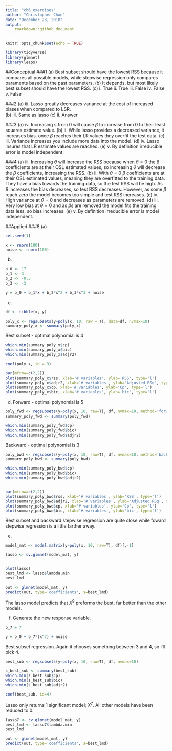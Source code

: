```yaml
---
title: "ch6_exercises"
author: "Christopher Chan"
date: "December 23, 2018"
output: 
    rmarkdown::github_document
---
```


```r
knitr::opts_chunk$set(echo = TRUE)
```

```r
library(tidyverse)
library(glmnet)
library(leaps)
```

##Conceptual
###1
(a) Best subset should have the lowest RSS because it compares all possible models, while stepwise regression only compares paraments based on the past parameters.
(b) It depends, but most likely best subset should have the lowest RSS.
(c)
    i. True
    ii. True
    iii. False
    iv. False
    v. False
    
###2
(a) iii. Lasso greatly decreases variance at the cost of increased biases when compared to LSR.  
(b) iii. Same as lasso
(c) ii. Answer

###3
(a) iv. Increasing s from 0 will cause $\beta$ to increase from 0 to their least squares estimate value.
(b) ii. While lasso provides a decreased variance, it increases bias. once $\beta$ reaches their LR values they overfit the test data.
(c) iii. Variance increases you include more data into the model.
(d) iv. Lasso insures that LR estimate values are reached.
(e) v. By definition irreducible error is model independent.

###4 
(a) iii. Increasing $\theta$ will increase the RSS because when $\theta = 0$ the $\beta$ coefficients are at their OSL estimated values, so increasing $\theta$ will decrease the $\beta$ coefficients, increasing the RSS.
(b) ii. With $\theta = 0$ $\beta$ coefficients are at their OSL estimated values, meaning they are overfitted to the training data. They have a bias towards the training data, so the test RSS will be high. As $\theta$ increases the bias decreases, so test RSS decreases. However, as some $\beta$ reach zero the model becomes too simple and test RSS increases.
(c) iv. High variance at $\theta = 0$ and decreases as parameters are removed.
(d) iii. Very low bias at $\theta = 0$ and as $\beta$s are removed the model fits the training data less, so bias increases.
(e) v. By definition irreducible error is model independent.

##Applied
###8
(a) 
```r
set.seed(1)

x <- rnorm(100)
noise <- rnorm(100)
```

(b)
```r
b_0 <- 17
b_1 <- 3
b_2 <- -0.5
b_3 <- -3

y = b_0 + b_1*x + b_2*x^2 + b_3*x^3 + noise
```

(c)
```r
df <- tibble(x, y)

poly_x <- regsubsets(y~poly(x, 10, raw = T), data=df, nvmax=10)
summary_poly_x <- summary(poly_x)
```

Best subset - optimal polynomial is 4
```r
which.min(summary_poly_x$cp)
which.min(summary_poly_x$bic)
which.min(summary_poly_x$adjr2)

coef(poly_x, id = 3)

par(mfrow=c(2,2))
plot(summary_poly_x$rss, xlab='# variables', ylab='RSS', type='l')
plot(summary_poly_x$adjr2, xlab='# variables', ylab='Adjusted RSq', type='l')
plot(summary_poly_x$cp, xlab='# variables', ylab='Cp', type='l')
plot(summary_poly_x$bic, xlab='# variables', ylab='bic', type='l')
```

(d)
Forward - optimal polynomial is 5
```r
poly_fwd <- regsubsets(y~poly(x, 10, raw=T), df, nvmax=10, method='forward')
summary_poly_fwd <- summary(poly_fwd)

which.min(summary_poly_fwd$cp)
which.min(summary_poly_fwd$bic)
which.min(summary_poly_fwd$adjr2)
```

Backward - optimal polynomial is 3
```r
poly_bwd <- regsubsets(y~poly(x, 10, raw=T), df, nvmax=10, method='backward')
summary_poly_bwd <- summary(poly_bwd)

which.min(summary_poly_bwd$cp)
which.min(summary_poly_bwd$bic)
which.min(summary_poly_bwd$adjr2)


par(mfrow=c(2,2))
plot(summary_poly_bwd$rss, xlab='# variables', ylab='RSS', type='l')
plot(summary_poly_bwd$adjr2, xlab='# variables', ylab='Adjusted RSq', type='l')
plot(summary_poly_bwd$cp, xlab='# variables', ylab='Cp', type='l')
plot(summary_poly_bwd$bic, xlab='# variables', ylab='bic', type='l')

```

Best subset and backward stepwise regression are quite close while foward stepwise regression  is a little farther away.

(e)
```r
model_mat <- model.matrix(y~poly(x, 10, raw=T), df)[,-1]

lasso <- cv.glmnet(model_mat, y)


plot(lasso)
best_lmd <- lasso$lambda.min
best_lmd
```

```r
out <- glmnet(model_mat, y)
predict(out, type='coefficients', s=best_lmd)
```

The lasso model predicts that $X^9$ preforms the best, far better than the other models.

(f)
Generate the new response variable.
```r
b_7 = 7

y = b_0 + b_7*(x^7) + noise
```

Best subset regression. Again it chooses something between 3 and 4, so i'll pick 4.
```r
best_sub <- regsubsets(y~poly(x, 10, raw=T), df, nvmax=10)

s_best_sub <- summary(best_sub)
which.min(s_best_sub$cp)
which.min(s_best_sub$bic)
which.min(s_best_sub$adjr2)

coef(best_sub, id=4)
```

Lasso only returns 1 significant model; $X^7$. All other models have been reduced to 0. 
```r
lasso7 <- cv.glmnet(model_mat, y)
best_lmd <- lasso7$lambda.min
best_lmd

out <- glmnet(model_mat, y)
predict(out, type='coefficients', s=best_lmd)
```































